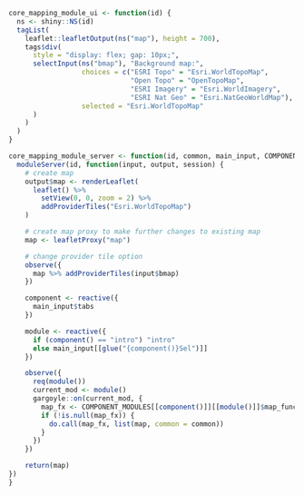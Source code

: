 ```r
core_mapping_module_ui <- function(id) {
  ns <- shiny::NS(id)
  tagList(
    leaflet::leafletOutput(ns("map"), height = 700),
    tags$div(
      style = "display: flex; gap: 10px;",
      selectInput(ns("bmap"), "Background map:",
                  choices = c("ESRI Topo" = "Esri.WorldTopoMap",
                              "Open Topo" = "OpenTopoMap",
                              "ESRI Imagery" = "Esri.WorldImagery",
                              "ESRI Nat Geo" = "Esri.NatGeoWorldMap"),
                  selected = "Esri.WorldTopoMap"
      )
    )
  )
}

core_mapping_module_server <- function(id, common, main_input, COMPONENT_MODULES) {
  moduleServer(id, function(input, output, session) {
    # create map
    output$map <- renderLeaflet(
      leaflet() %>%
        setView(0, 0, zoom = 2) %>%
        addProviderTiles("Esri.WorldTopoMap") 
    )

    # create map proxy to make further changes to existing map
    map <- leafletProxy("map")

    # change provider tile option
    observe({
      map %>% addProviderTiles(input$bmap)
    })

    component <- reactive({
      main_input$tabs
    })

    module <- reactive({
      if (component() == "intro") "intro"
      else main_input[[glue("{component()}Sel")]]
    })

    observe({
      req(module())
      current_mod <- module()
      gargoyle::on(current_mod, {
        map_fx <- COMPONENT_MODULES[[component()]][[module()]]$map_function
        if (!is.null(map_fx)) {
          do.call(map_fx, list(map, common = common))
        }
      })
    })

    return(map)
})
}

```

